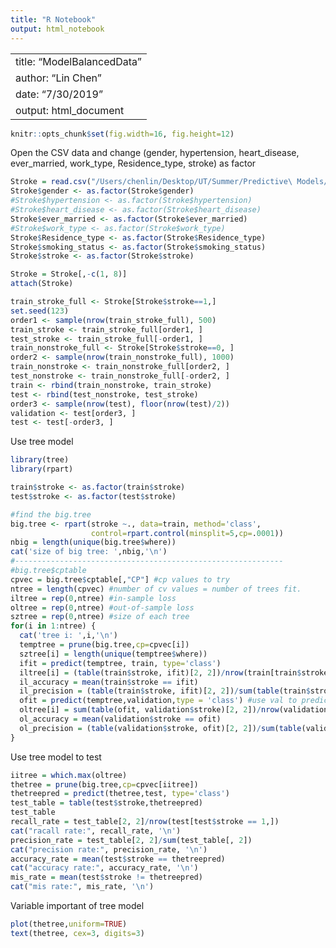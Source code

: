 ```yaml
---
title: "R Notebook"
output: html_notebook
---
```


---
title: "ModelBalancedData"
author: "Lin Chen"
date: "7/30/2019"
output: html_document
---

```r
knitr::opts_chunk$set(fig.width=16, fig.height=12) 
```

Open the CSV data and change (gender, hypertension, heart_disease, ever_married, work_type,
Residence_type, stroke) as factor
```r
Stroke = read.csv("/Users/chenlin/Desktop/UT/Summer/Predictive\ Models/Predictive-Model-R/cleanedData.csv")
Stroke$gender <- as.factor(Stroke$gender)
#Stroke$hypertension <- as.factor(Stroke$hypertension)
#Stroke$heart_disease <- as.factor(Stroke$heart_disease)
Stroke$ever_married <- as.factor(Stroke$ever_married)
#Stroke$work_type <- as.factor(Stroke$work_type)
Stroke$Residence_type <- as.factor(Stroke$Residence_type)
Stroke$smoking_status <- as.factor(Stroke$smoking_status)
Stroke$stroke <- as.factor(Stroke$stroke)

Stroke = Stroke[,-c(1, 8)]
attach(Stroke)
```

```r
train_stroke_full <- Stroke[Stroke$stroke==1,]
set.seed(123)
order1 <- sample(nrow(train_stroke_full), 500)
train_stroke <- train_stroke_full[order1, ]
test_stroke <- train_stroke_full[-order1, ]
train_nonstroke_full <- Stroke[Stroke$stroke==0, ]
order2 <- sample(nrow(train_nonstroke_full), 1000)
train_nonstroke <- train_nonstroke_full[order2, ]
test_nonstroke <- train_nonstroke_full[-order2, ]
train <- rbind(train_nonstroke, train_stroke)
test <- rbind(test_nonstroke, test_stroke)
order3 <- sample(nrow(test), floor(nrow(test)/2))
validation <- test[order3, ]
test <- test[-order3, ]
```

Use tree model
```r
library(tree)
library(rpart)

train$stroke <- as.factor(train$stroke)
test$stroke <- as.factor(test$stroke)

#find the big.tree
big.tree <- rpart(stroke ~., data=train, method='class',
                  control=rpart.control(minsplit=5,cp=.0001))
nbig = length(unique(big.tree$where))
cat('size of big tree: ',nbig,'\n')
#------------------------------------------------------------
#big.tree$cptable
cpvec = big.tree$cptable[,"CP"] #cp values to try
ntree = length(cpvec) #number of cv values = number of trees fit.
iltree = rep(0,ntree) #in-sample loss
oltree = rep(0,ntree) #out-of-sample loss
sztree = rep(0,ntree) #size of each tree
for(i in 1:ntree) {
  cat('tree i: ',i,'\n')
  temptree = prune(big.tree,cp=cpvec[i])
  sztree[i] = length(unique(temptree$where))
  ifit = predict(temptree, train, type='class')
  iltree[i] = (table(train$stroke, ifit)[2, 2])/nrow(train[train$stroke==1,]) #in-sample recall rate
  il_accuracy = mean(train$stroke == ifit)
  il_precision = (table(train$stroke, ifit)[2, 2])/sum(table(train$stroke, ifit)[, 2])
  ofit = predict(temptree,validation,type = 'class') #use val to predict
  oltree[i] = sum(table(ofit, validation$stroke)[2, 2])/nrow(validation[validation$stroke==1,]) #val loss
  ol_accuracy = mean(validation$stroke == ofit)
  ol_precision = (table(validation$stroke, ofit)[2, 2])/sum(table(validation$stroke, ofit)[, 2])
}
```

Use tree model to test
```r
iitree = which.max(oltree)
thetree = prune(big.tree,cp=cpvec[iitree])
thetreepred = predict(thetree,test, type='class')
test_table = table(test$stroke,thetreepred)
test_table
recall_rate = test_table[2, 2]/nrow(test[test$stroke == 1,])
cat("racall rate:", recall_rate, '\n')
precision_rate = test_table[2, 2]/sum(test_table[, 2])
cat("precision rate:", precision_rate, '\n')
accuracy_rate = mean(test$stroke == thetreepred)
cat("accuracy rate:", accuracy_rate, '\n')
mis_rate = mean(test$stroke != thetreepred)
cat("mis rate:", mis_rate, '\n')
```

Variable important of tree model
```r
plot(thetree,uniform=TRUE)
text(thetree, cex=3, digits=3)
```
